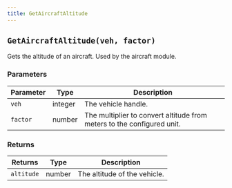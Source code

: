 ```yaml
---
title: GetAircraftAltitude
---
```



## `GetAircraftAltitude(veh, factor)`
Gets the altitude of an aircraft. Used by the aircraft module.

### Parameters
| Parameter | Type | Description |
| --- | --- | --- |
| `veh` | integer | The vehicle handle. |
| `factor` | number | The multiplier to convert altitude from meters to the configured unit. |

### Returns
| Returns | Type | Description |
| --- | --- | --- |
| `altitude` | number | The altitude of the vehicle. |
